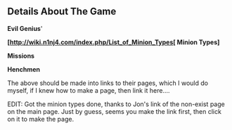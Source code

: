 == Details About The Game ==


'''Evil Genius''''


'''[http://wiki.n1nj4.com/index.php/List_of_Minion_Types[ Minion Types]'''


'''Missions'''


'''Henchmen'''


The above should be made into links to their pages, which I would do myself, if I knew how to make a page, then link it here....

EDIT: Got the minion types done, thanks to Jon's link of the non-exist page on the main page. Just by guess, seems you make the link first, then click on it to make the page.